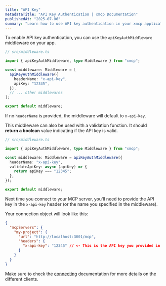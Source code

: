 ```yaml
---
title: "API Key"
metadataTitle: "API Key Authentication | xmcp Documentation"
publishedAt: "2025-07-06"
summary: "Learn how to use API key authentication in your xmcp application."
---
```


To enable API key authentication, you can use the `apiKeyAuthMiddleware` middleware on your app.

```typescript
// src/middleware.ts

import { apiKeyAuthMiddleware, type Middleware } from "xmcp";

const middleware: Middleware = [
  apiKeyAuthMiddleware({
    headerName: "x-api-key",
    apiKey: "12345",
  }),
  // ... other middlewares
];

export default middleware;
```

If no `headerName` is provided, the middleware will default to `x-api-key`.

This middleware can also be used with a validation function. It should **return a boolean** value indicating if the API key is valid.

```typescript
// src/middleware.ts

import { apiKeyAuthMiddleware, type Middleware } from "xmcp";

const middleware: Middleware = apiKeyAuthMiddleware({
  headerName: "x-api-key",
  validateApiKey: async (apiKey) => {
    return apiKey === "12345";
  },
});

export default middleware;
```

Next time you connect to your MCP server, you'll need to provide the API key in the `x-api-key` header (or the name you specified in the middleware).

Your connection object will look like this:

```json
{
  "mcpServers": {
    "my-project": {
      "url": "http://localhost:3001/mcp",
      "headers": {
        "x-api-key": "12345" // <- This is the API key you provided in the middleware
      }
    }
  }
}
```

Make sure to check the [connecting](/docs/getting-started/connecting) documentation for more details on the different clients.
